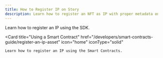 ```yaml
---
title: How to Register IP on Story
description: Learn how to register an NFT as IP with proper metadata on Story.
---
```


<CardGroup cols={2}>
  <Card
    title="Using the SDK"
    href="/developers/typescript-sdk/register-an-ip-asset"
    icon="home"
    iconType="solid"
  >
    Learn how to register an IP using the SDK.
  </Card>

  <Card
    title="Using a Smart Contract"
    href="/developers/smart-contracts-guide/register-an-ip-asset"
    icon="home"
    iconType="solid"
  >
    Learn how to register an IP using the Smart Contracts.
  </Card>
</CardGroup>
